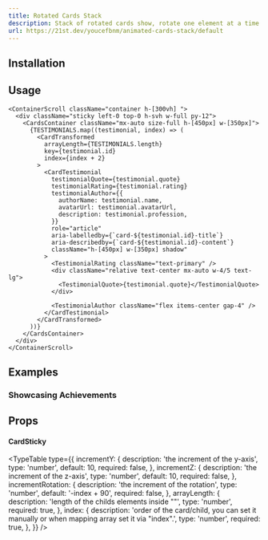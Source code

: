 ```yaml
---
title: Rotated Cards Stack
description: Stack of rotated cards show, rotate one element at a time.
url: https://21st.dev/youcefbnm/animated-cards-stack/default
---
```


<ComponentPreview name="cards-stack-rotated-demo" />

## Installation

<ComponentInstallation name="cards-stack-rotated" />

## Usage

```tsx
<ContainerScroll className="container h-[300vh] ">
  <div className="sticky left-0 top-0 h-svh w-full py-12">
    <CardsContainer className="mx-auto size-full h-[450px] w-[350px]">
      {TESTIMONIALS.map((testimonial, index) => (
        <CardTransformed
          arrayLength={TESTIMONIALS.length}
          key={testimonial.id}
          index={index + 2}
        >
          <CardTestimonial
            testimonialQuote={testimonial.quote}
            testimonialRating={testimonial.rating}
            testimonialAuthor={{
              authorName: testimonial.name,
              avatarUrl: testimonial.avatarUrl,
              description: testimonial.profession,
            }}
            role="article"
            aria-labelledby={`card-${testimonial.id}-title`}
            aria-describedby={`card-${testimonial.id}-content`}
            className="h-[450px] w-[350px] shadow"
          >
            <TestimonialRating className="text-primary" />
            <div className="relative text-center mx-auto w-4/5 text-lg">
              <TestimonialQuote>{testimonial.quote}</TestimonialQuote>
            </div>

            <TestimonialAuthor className="flex items-center gap-4" />
          </CardTestimonial>
        </CardTransformed>
      ))}
    </CardsContainer>
  </div>
</ContainerScroll>
```

## Examples

### Showcasing Achievements

<ComponentPreview name="cards-stack-rotated-recognitions-demo" />

## Props

#### CardSticky

<TypeTable
  type={{
    incrementY: {
      description: 'the increment of the y-axis',
      type: 'number',
      default: 10,
      required: false,
    },
    incrementZ: {
      description: 'the increment of the z-axis',
      type: 'number',
      default: 10,
      required: false,
    },
    incrementRotation: {
      description: 'the increment of the rotation',
      type: 'number',
      default: '-index + 90',
      required: false,
    },
    arrayLength: {
      description: 'length of the childs elements inside "<CardsContainer />"',
      type: 'number',
      required: true,
    },
    index: {
      description:
        'order of the card/child, you can set it manually or when mapping array set it via "index".',
      type: 'number',
      required: true,
    },
  }}
/>
